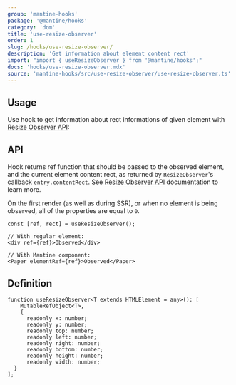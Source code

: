 ```yaml
---
group: 'mantine-hooks'
package: '@mantine/hooks'
category: 'dom'
title: 'use-resize-observer'
order: 1
slug: /hooks/use-resize-observer/
description: 'Get information about element content rect'
import: "import { useResizeObserver } from '@mantine/hooks';"
docs: 'hooks/use-resize-observer.mdx'
source: 'mantine-hooks/src/use-resize-observer/use-resize-observer.ts'
---
```



## Usage

Use hook to get information about rect informations
of given element with [Resize Observer API](https://developer.mozilla.org/en-US/docs/Web/API/ResizeObserver):

<Demo data={useResizeObserverDemo} />

## API

Hook returns ref function that should be passed to the observed element, and the current element content rect, as returned by `ResizeObserver`'s callback `entry.contentRect`.
See [Resize Observer API](https://developer.mozilla.org/en-US/docs/Web/API/ResizeObserver) documentation to learn more.

On the first render (as well as during SSR), or when no element is being observed, all of the properties are equal to `0`.

```tsx
const [ref, rect] = useResizeObserver();

// With regular element:
<div ref={ref}>Observed</div>

// With Mantine component:
<Paper elementRef={ref}>Observed</Paper>
```

## Definition

```tsx
function useResizeObserver<T extends HTMLElement = any>(): [
    MutableRefObject<T>,
    {
      readonly x: number;
      readonly y: number;
      readonly top: number;
      readonly left: number;
      readonly right: number;
      readonly bottom: number;
      readonly height: number;
      readonly width: number;
  }
];
```

